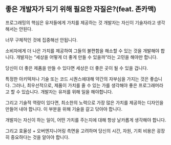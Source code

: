 
## 좋은 개발자가 되기 위해 필요한 자질은?(feat. 존카맥)

프로그래밍의 핵심은 유저들에게 가치를 제공하는 것
개발자는 자신이 기술자라고 생각해서는 안된다.

너무 구체적인 것에 집중해선 안됩니다.

소비자에게 더 나은 가치를 제공하여 그들의 불편함을 해소할 수 있는 것을 개발해야 합니다.
개발자는 “세상을 어떻게 더 좋게 만들 수 있을까“라는 고민을 해야만 합니다.

당신이 더 좋은 제품을 만들 수 있다면
세상은 더 좋은 곳이 될 수 있을 겁니다.

특정한 아키텍처나 기술 또는 코드 시퀀스에대해 약간의 자부심을 가지는 것은 좋습니다.
그러나, 최우선적으로, 제품이 가치를 줄 수 있는 가를 생각해야 좋은 프로그래머라고 할 수 있습니다.
개발자는 유저를 위해 일을 해야합니다.

그리고 기술적 역량이 있다면, 최소한의 노력으로 가장 많은 가치를 제공하는 디자인을 만들어 내야 합니다.
이 부분을 위해 기술을 갈고 닦아야 합니다.

개발자는 자신이 하는 일이, 어떤 가치를 주는지에 대해 항상 날카롭게 생각해야 합니다.

그리고 효율성 + 오버엔지니어링 측면을 고려하며
당신의 시간, 자원, 기회 비용은 굉장히 중요하다는 것을 알아야 합니다.
